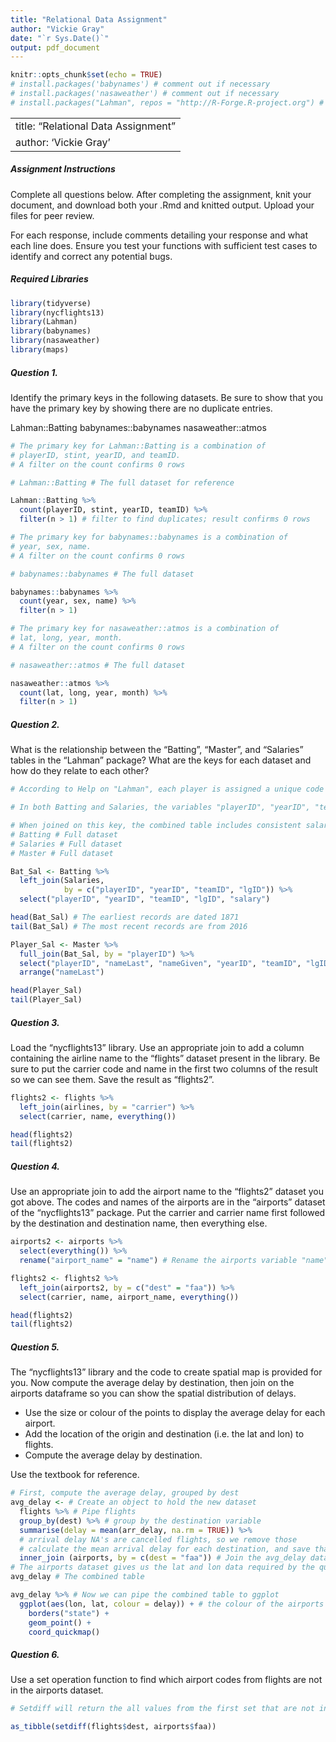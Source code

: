 ```yaml
---
title: "Relational Data Assignment"
author: "Vickie Gray"
date: "`r Sys.Date()`"
output: pdf_document
---
```


```r
knitr::opts_chunk$set(echo = TRUE)
# install.packages('babynames') # comment out if necessary
# install.packages('nasaweather') # comment out if necessary
# install.packages("Lahman", repos = "http://R-Forge.R-project.org") # The current Lahman dataset if required

```

---
title: "Relational Data Assignment"
author: 'Vickie Gray'
---
##### Assignment Instructions

Complete all questions below. After completing the assignment, knit your document, and download both your .Rmd and knitted output. Upload your files for peer review. 

For each response, include comments detailing your response and what each line does. Ensure you test your functions with sufficient test cases to identify and correct any potential bugs.

##### Required Libraries

```r
library(tidyverse)
library(nycflights13)
library(Lahman)
library(babynames)
library(nasaweather)
library(maps)
```

##### Question 1.

Identify the primary keys in the following datasets. Be sure to show that you have the primary key by showing there are no duplicate entries.

Lahman::Batting
babynames::babynames
nasaweather::atmos


```r

# The primary key for Lahman::Batting is a combination of 
# playerID, stint, yearID, and teamID. 
# A filter on the count confirms 0 rows

# Lahman::Batting # The full dataset for reference

Lahman::Batting %>%
  count(playerID, stint, yearID, teamID) %>%
  filter(n > 1) # filter to find duplicates; result confirms 0 rows
```


```r

# The primary key for babynames::babynames is a combination of 
# year, sex, name. 
# A filter on the count confirms 0 rows 

# babynames::babynames # The full dataset

babynames::babynames %>%
  count(year, sex, name) %>%
  filter(n > 1)
```

```r
# The primary key for nasaweather::atmos is a combination of 
# lat, long, year, month. 
# A filter on the count confirms 0 rows 

# nasaweather::atmos # The full dataset

nasaweather::atmos %>%
  count(lat, long, year, month) %>%
  filter(n > 1)
```

##### Question 2.

What is the relationship between the "Batting", "Master", and "Salaries" tables in the "Lahman" package? What are the keys for each dataset and how do they relate to each other?
```r

# According to Help on "Lahman", each player is assigned a unique code (playerID). All of the information in different tables relating to that player is tagged with his playerID. The playerIDs are linked to names and birthdates in the Master (renamed "People" in 2021) table. Similar links exist among other tables via analogous *ID variables.

# In both Batting and Salaries, the variables "playerID", "yearID", "teamID", "lgID" combine to form a key. The Salaries table includes these variables and only one other: salary.

# When joined on this key, the combined table includes consistent salary information for players after 1985. Before 1985, salary information is NA. 
# Batting # Full dataset
# Salaries # Full dataset
# Master # Full dataset
```

```r

Bat_Sal <- Batting %>%
  left_join(Salaries, 
            by = c("playerID", "yearID", "teamID", "lgID")) %>%
  select("playerID", "yearID", "teamID", "lgID", "salary")

head(Bat_Sal) # The earliest records are dated 1871 
tail(Bat_Sal) # The most recent records are from 2016 
```

```r
Player_Sal <- Master %>% 
  full_join(Bat_Sal, by = "playerID") %>%
  select("playerID", "nameLast", "nameGiven", "yearID", "teamID", "lgID","salary") %>%
  arrange("nameLast")

head(Player_Sal)
tail(Player_Sal)
```


##### Question 3.

Load the "nycflights13" library. Use an appropriate join to add a column containing the airline name to the "flights" dataset present in the library. Be sure to put the carrier code and name in the first two columns of the result so we can see them. Save the result as "flights2".

```r

flights2 <- flights %>%
  left_join(airlines, by = "carrier") %>%
  select(carrier, name, everything())

head(flights2)
tail(flights2)
```

##### Question 4.

Use an appropriate join to add the airport name to the "flights2" dataset you got above. The codes and names of the airports are in the "airports" dataset of the "nycflights13" package. Put the carrier and carrier name first followed by the destination and destination name, then everything else.

```r
airports2 <- airports %>% 
  select(everything()) %>%
  rename("airport_name" = "name") # Rename the airports variable "name" so it doesn't conflict with airlines "name" in the next step. We could have also renamed the airlines "name" to airlines_name in the previous step.

flights2 <- flights2 %>%
  left_join(airports2, by = c("dest" = "faa")) %>%
  select(carrier, name, airport_name, everything())

head(flights2)
tail(flights2)
```

##### Question 5.

The "nycflights13" library and the code to create spatial map is provided for you. Now compute the average delay by destination, then join on the airports dataframe so you can show the spatial distribution of delays.

* Use the size or colour of the points to display the average delay for each airport.
* Add the location of the origin and destination (i.e. the lat and lon) to flights.
* Compute the average delay by destination.

Use the textbook for reference.

```r
# First, compute the average delay, grouped by dest
avg_delay <- # Create an object to hold the new dataset
  flights %>% # Pipe flights
  group_by(dest) %>% # group by the destination variable
  summarise(delay = mean(arr_delay, na.rm = TRUE)) %>%
  # arrival delay NA's are cancelled flights, so we remove those
  # calculate the mean arrival delay for each destination, and save that information to the object delay then pipe the result
  inner_join (airports, by = c(dest = "faa")) # Join the avg_delay dataset to the airports dataset on dest (from avg_delay) = faa(from airports)
# The airports dataset gives us the lat and lon data required by the question to create the ggplot map
avg_delay # The combined table

avg_delay %>% # Now we can pipe the combined table to ggplot 
  ggplot(aes(lon, lat, colour = delay)) + # the colour of the airports on the map is going to reflect the average delay at that location 
    borders("state") +
    geom_point() +
    coord_quickmap()

```


##### Question 6.

Use a set operation function to find which airport codes from flights are not in the airports dataset.

```r
# Setdiff will return the all values from the first set that are not in the second set; There are four airport codes in flights that are not in the airports dataset

as_tibble(setdiff(flights$dest, airports$faa))
```


